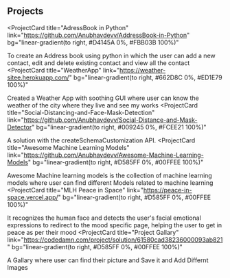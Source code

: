 ## Projects

<ProjectCard
  title="AdressBook in Python"
  link="https://github.com/Anubhavdevv/AddressBook-in-Python"
  bg="linear-gradient(to right, #D4145A 0%, #FBB03B 100%)"
>
 To create an Address book using python in which the user can add a new contact, edit and delete existing contact and view all the contact
</ProjectCard>
<ProjectCard
  title="WeatherApp"
  link="https://weather-sitee.herokuapp.com/"
  bg="linear-gradient(to right, #662D8C 0%, #ED1E79 100%)"
>
  Created a Weather App with soothing GUI where user can know the weather of the city where they live and see my works
</ProjectCard>
<ProjectCard
  title="Social-Distancing-and-Face-Mask-Detection"
  link="https://github.com/Anubhavdevv/Social-Distance-and-Mask-Detector"
  bg="linear-gradient(to right, #009245 0%, #FCEE21 100%)"
>
  A solution with the createSchemaCustomization API.
</ProjectCard>
<ProjectCard
  title="Awesome Machine Learning Models"
  link="https://github.com/Anubhavdevv/Awesome-Machine-Learning-Models"
  bg="linear-gradient(to right, #D585FF 0%, #00FFEE 100%)"
>
  Awesome Machine learning models is the collection of machine learning models where user can find different Models related to machine learning
</ProjectCard>
<ProjectCard
  title="MLH Peace in Space"
  link="https://peace-in-space.vercel.app/"
  bg="linear-gradient(to right, #D585FF 0%, #00FFEE 100%)"
>
  It recognizes the human face and detects the user's facial emotional expressions to redirect to the mood specific page, helping the user to get in
  peace as per their mood
</ProjectCard>
<ProjectCard
  title="Project Gallary"
  link="https://codedamn.com/project/solution/61580cad38236000093ab821"
  bg="linear-gradient(to right, #D585FF 0%, #00FFEE 100%)"
>
  A Gallary where user can find their picture and Save it and Add Differnt Images 
</ProjectCard>
